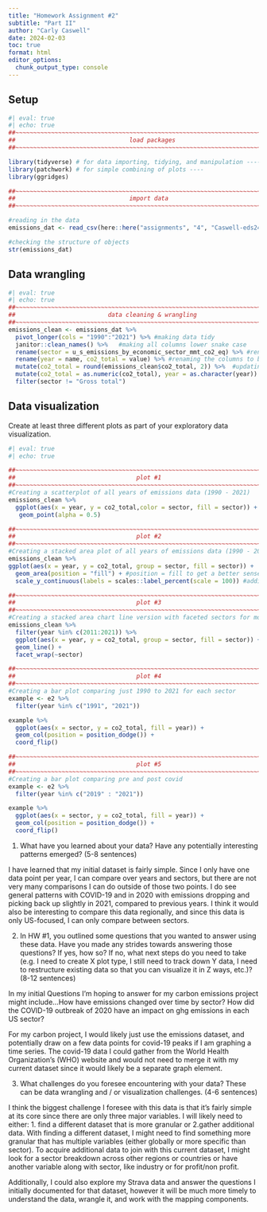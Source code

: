 ```yaml
---
title: "Homework Assignment #2"
subtitle: "Part II"
author: "Carly Caswell"
date: 2024-02-03
toc: true
format: html
editor_options: 
  chunk_output_type: console
---
```


## Setup

```r
#| eval: true
#| echo: true
##~~~~~~~~~~~~~~~~~~~~~~~~~~~~~~~~~~~~~~~~~~~~~~~~~~~~~~~~~~~~~~~~~~~~~~~~~~~~~~
##                                load packages                             ----
##~~~~~~~~~~~~~~~~~~~~~~~~~~~~~~~~~~~~~~~~~~~~~~~~~~~~~~~~~~~~~~~~~~~~~~~~~~~~~~

library(tidyverse) # for data importing, tidying, and manipulation ----
library(patchwork) # for simple combining of plots ----
library(ggridges)

##~~~~~~~~~~~~~~~~~~~~~~~~~~~~~~~~~~~~~~~~~~~~~~~~~~~~~~~~~~~~~~~~~~~~~~~~~~~~~~
##                                import data                               ----
##~~~~~~~~~~~~~~~~~~~~~~~~~~~~~~~~~~~~~~~~~~~~~~~~~~~~~~~~~~~~~~~~~~~~~~~~~~~~~~

#reading in the data
emissions_dat <- read_csv(here::here("assignments", "4", "Caswell-eds240-HW4", "data","data.csv"))

#checking the structure of objects
str(emissions_dat)

```

## Data wrangling

```r
#| eval: true
#| echo: true
##~~~~~~~~~~~~~~~~~~~~~~~~~~~~~~~~~~~~~~~~~~~~~~~~~~~~~~~~~~~~~~~~~~~~~~~~~~~~~~
##                          data cleaning & wrangling                       ----
##~~~~~~~~~~~~~~~~~~~~~~~~~~~~~~~~~~~~~~~~~~~~~~~~~~~~~~~~~~~~~~~~~~~~~~~~~~~~~~
emissions_clean <- emissions_dat %>% 
  pivot_longer(cols = "1990":"2021") %>% #making data tidy 
  janitor::clean_names() %>%   #making all columns lower snake case
  rename(sector = u_s_emissions_by_economic_sector_mmt_co2_eq) %>% #renaming the columns to be more intuitive
  rename(year = name, co2_total = value) %>% #renaming the columns to be more intuitive
  mutate(co2_total = round(emissions_clean$co2_total, 2)) %>%  #updating emissions value to only have 2 decimal points
  mutate(co2_total = as.numeric(co2_total), year = as.character(year)) %>% #updating column types
  filter(sector != "Gross total")

```

## Data visualization

Create at least three different plots as part of your exploratory data visualization.

```r
#| eval: true
#| echo: true

##~~~~~~~~~~~~~~~~~~~~~~~~~~~~~~~~~~~~~~~~~~~~~~~~~~~~~~~~~~~~~~~~~~~~~~~~~~~~~~
##                                  plot #1                                 ----
##~~~~~~~~~~~~~~~~~~~~~~~~~~~~~~~~~~~~~~~~~~~~~~~~~~~~~~~~~~~~~~~~~~~~~~~~~~~~~~
#Creating a scatterplot of all years of emissions data (1990 - 2021)
emissions_clean %>% 
  ggplot(aes(x = year, y = co2_total,color = sector, fill = sector)) +
   geom_point(alpha = 0.5) 

##~~~~~~~~~~~~~~~~~~~~~~~~~~~~~~~~~~~~~~~~~~~~~~~~~~~~~~~~~~~~~~~~~~~~~~~~~~~~~~
##                                  plot #2                                 ----
##~~~~~~~~~~~~~~~~~~~~~~~~~~~~~~~~~~~~~~~~~~~~~~~~~~~~~~~~~~~~~~~~~~~~~~~~~~~~~~
#Creating a stacked area plot of all years of emissions data (1990 - 2021)
emissions_clean %>% 
ggplot(aes(x = year, y = co2_total, group = sector, fill = sector)) +
  geom_area(position = "fill") + #position = fill to get a better sense of the trends 
  scale_y_continuous(labels = scales::label_percent(scale = 100)) #adding percentages on the y axis 

##~~~~~~~~~~~~~~~~~~~~~~~~~~~~~~~~~~~~~~~~~~~~~~~~~~~~~~~~~~~~~~~~~~~~~~~~~~~~~~
##                                  plot #3                                 ----
##~~~~~~~~~~~~~~~~~~~~~~~~~~~~~~~~~~~~~~~~~~~~~~~~~~~~~~~~~~~~~~~~~~~~~~~~~~~~~~
#Creating a stacked area chart line version with faceted sectors for most recent 10 years
emissions_clean %>% 
  filter(year %in% c(2011:2021)) %>% 
  ggplot(aes(x = year, y = co2_total, group = sector, fill = sector)) +
  geom_line() +
  facet_wrap(~sector)

##~~~~~~~~~~~~~~~~~~~~~~~~~~~~~~~~~~~~~~~~~~~~~~~~~~~~~~~~~~~~~~~~~~~~~~~~~~~~~~
##                                  plot #4                                 ----
##~~~~~~~~~~~~~~~~~~~~~~~~~~~~~~~~~~~~~~~~~~~~~~~~~~~~~~~~~~~~~~~~~~~~~~~~~~~~~~
#Creating a bar plot comparing just 1990 to 2021 for each sector
example <- e2 %>% 
  filter(year %in% c("1991", "2021"))

example %>% 
  ggplot(aes(x = sector, y = co2_total, fill = year)) +
  geom_col(position = position_dodge()) +
  coord_flip()

##~~~~~~~~~~~~~~~~~~~~~~~~~~~~~~~~~~~~~~~~~~~~~~~~~~~~~~~~~~~~~~~~~~~~~~~~~~~~~~
##                                  plot #5                                 ----
##~~~~~~~~~~~~~~~~~~~~~~~~~~~~~~~~~~~~~~~~~~~~~~~~~~~~~~~~~~~~~~~~~~~~~~~~~~~~~~
#Creating a bar plot comparing pre and post covid
example <- e2 %>% 
  filter(year %in% c("2019" : "2021"))

example %>% 
  ggplot(aes(x = sector, y = co2_total, fill = year)) +
  geom_col(position = position_dodge()) +
  coord_flip()
```

1. What have you learned about your data? Have any potentially interesting patterns emerged? (5-8 sentences)

I have learned that my initial dataset is fairly simple. Since I only have one data point per year, I can compare over years and sectors, but there are not very many comparisons I can do outside of those two points. I do see general patterns with COVID-19 and in 2020 with emissions dropping and picking back up slightly in 2021, compared to previous years. I think it would also be interesting to compare this data regionally, and since this data is only US-focused, I can only compare between sectors. 

2. In HW #1, you outlined some questions that you wanted to answer using these data. Have you made any strides towards answering those questions? If yes, how so? If no, what next steps do you need to take (e.g. I need to create X plot type, I still need to track down Y data, I need to restructure existing data so that you can visualize it in Z ways, etc.)? (8-12 sentences)

 In my initial 
 Questions I'm hoping to answer for my carbon emissions project might include...How have emissions changed over time by sector? How did the COVID-19 outbreak of 2020 have an impact on ghg emissions in each US sector?

  For my carbon project, I would likely just use the emissions dataset, and potentially draw on a few data points for covid-19 peaks if I am graphing a time series. The covid-19 data I could gather from the World Health Organization's (WHO) website and would not need to merge it with my current dataset since it would likely be a separate graph element. 

3. What challenges do you foresee encountering with your data? These can be data wrangling and / or visualization challenges. (4-6 sentences)

I think the biggest challenge I foresee with this data is that it's fairly simple at its core since there are only three major variables. I will likely need to either: 1. find a different dataset that is more granular or 2.gather additional data. With finding a different dataset, I might need to find something more granular that has multiple variables (either globally or more specific than sector). To acquire additional data to join with this current dataset, I might look for a sector breakdown across other regions or countries or have another variable along with sector, like industry or for profit/non profit.

Additionally, I could also explore my Strava data and answer the questions I initially documented for that dataset, however it will be much more timely to understand the data, wrangle it, and work with the mapping components. 

